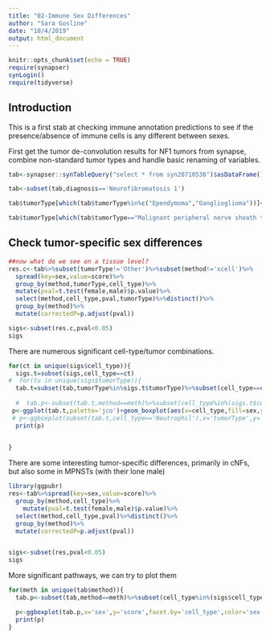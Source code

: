 ```yaml
---
title: "02-Immune Sex Differences"
author: "Sara Gosline"
date: "10/4/2019"
output: html_document
---
```


```r
knitr::opts_chunk$set(echo = TRUE)
require(synapser)
synLogin()
require(tidyverse)
```

## Introduction
This is a first stab at checking immune annotation predictions to see if the presence/absence of immune cells is any different between sexes.

First get the tumor de-convolution results for NF1 tumors from synapse, combine non-standard tumor types and handle basic renaming of variables.
```r
tab<-synapser::synTableQuery("select * from syn20710536")$asDataFrame()

tab<-subset(tab,diagnosis=='Neurofibromatosis 1')

tab$tumorType[which(tab$tumorType%in%c("Ependymoma","Ganglioglioma"))]<-'Other'

tab$tumorType[which(tab$tumorType=="Malignant peripheral nerve sheath tumor")]<-"Malignant Peripheral Nerve Sheath Tumor"
```

## Check tumor-specific sex differences
```r
##now what do we see on a tissue level? 
res.c<-tab%>%subset(tumorType!='Other')%>%subset(method!='xcell')%>%
  spread(key=sex,value=score)%>%
  group_by(method,tumorType,cell_type)%>%
  mutate(pval=t.test(female,male)$p.value)%>%
  select(method,cell_type,pval,tumorType)%>%distinct()%>%
  group_by(method)%>%
  mutate(correctedP=p.adjust(pval))

sigs<-subset(res.c,pval<0.05)
sigs
```

There are numerous significant cell-type/tumor combinations.
```r
for(ct in unique(sigs$cell_type)){
  sigs.t=subset(sigs,cell_type==ct)
#  for(tu in unique(sigs$tumorType)){
  tab.t=subset(tab,tumorType%in%sigs.t$tumorType)%>%subset(cell_type==ct)
    
  #  tab.p<-subset(tab.t,method==meth)%>%subset(cell_type%in%(sigs.t$cell_type))
 p<-ggplot(tab.t,palette='jco')+geom_boxplot(aes(x=cell_type,fill=sex,y=score))+facet_grid(.~tumorType)+ theme(axis.text.x = element_text(angle = 90, hjust = 1))
 # p<-ggboxplot(subset(tab.t,cell_type=='Neutrophil'),x='tumorType',y='score',color='sex',palette='jco')+stat_compare_means(method='t.test')+ theme(axis.text.x = element_text(angle = 45, hjust = 1))
  print(p)

  
}

```
There are some interesting tumor-specific differences, primarily in cNFs, but also some in MPNSTs (with their lone male)

```r
library(ggpubr)
res<-tab%>%spread(key=sex,value=score)%>%
  group_by(method,cell_type)%>%
    mutate(pval=t.test(female,male)$p.value)%>%
  select(method,cell_type,pval)%>%distinct()%>%
  group_by(method)%>%
  mutate(correctedP=p.adjust(pval))


sigs<-subset(res,pval<0.05)
sigs
```
More significant pathways, we can try to  plot them

```r

for(meth in unique(tab$method)){
  tab.p<-subset(tab,method==meth)%>%subset(cell_type%in%(sigs$cell_type))

  p<-ggboxplot(tab.p,x='sex',y='score',facet.by='cell_type',color='sex',palette='jco')+stat_compare_means(method='t.test')
  print(p)
}

```  

